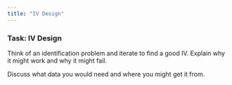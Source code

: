```yaml
---
title: "IV Design"
---
```


### Task: IV Design

Think of an identification problem and iterate to find a good IV. Explain why it might work and why it might fail.

Discuss what data you would need and where you might get it from.